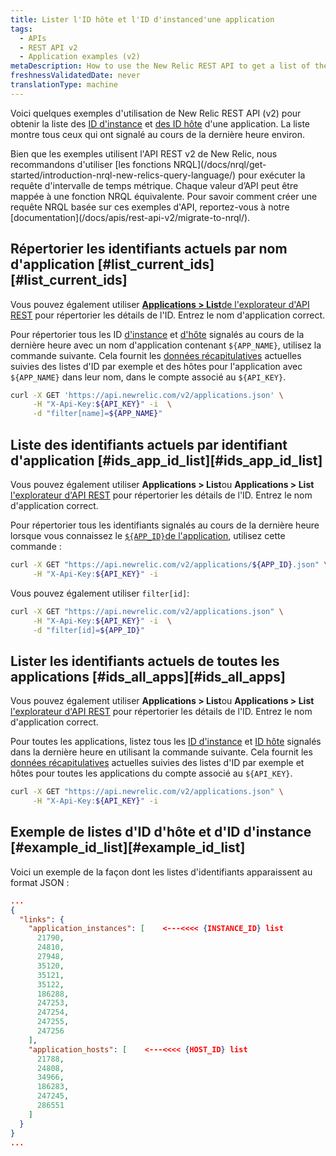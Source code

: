 ```yaml
---
title: Lister l'ID hôte et l'ID d'instanced'une application
tags:
  - APIs
  - REST API v2
  - Application examples (v2)
metaDescription: How to use the New Relic REST API to get a list of the instance and host IDs for an application.
freshnessValidatedDate: never
translationType: machine
---
```


Voici quelques exemples d&apos;utilisation de New Relic REST API (v2) pour obtenir la liste des [ID d&apos;instance](/docs/apis/rest-api-v2/requirements/listing-host-instance-application-server-ids#locating_instance_id) et [des ID hôte](/docs/apis/rest-api-v2/requirements/listing-host-instance-application-server-ids#locating_host_id) d&apos;une application. La liste montre tous ceux qui ont signalé au cours de la dernière heure environ.

<Callout variant="important">
  Bien que les exemples utilisent l&apos;API REST v2 de New Relic, nous recommandons d&apos;utiliser [les fonctions NRQL](/docs/nrql/get-started/introduction-nrql-new-relics-query-language/) pour exécuter la requête d&apos;intervalle de temps métrique. Chaque valeur d’API peut être mappée à une fonction NRQL équivalente. Pour savoir comment créer une requête NRQL basée sur ces exemples d&apos;API, reportez-vous à notre [documentation](/docs/apis/rest-api-v2/migrate-to-nrql/).
</Callout>

## Répertorier les identifiants actuels par nom d&apos;application [#list\_current\_ids][#list_current_ids]

Vous pouvez également utiliser [<DNT>**Applications &gt; List**</DNT>de l&apos;explorateur d&apos;API REST](/docs/apis/using-the-api-explorer) pour répertorier les détails de l&apos;ID. Entrez le nom d&apos;application correct.

Pour répertorier tous les ID [d&apos;instance](/docs/apis/rest-api-v2/requirements/listing-host-instance-application-server-ids#locating_instance_id) et [d&apos;hôte](/docs/apis/rest-api-v2/requirements/listing-host-instance-application-server-ids#locating_host_id) signalés au cours de la dernière heure avec un nom d&apos;application contenant `${APP_NAME}`, utilisez la commande suivante. Cela fournit les [données récapitulatives](/docs/apis/rest-api-v2/application-examples-v2/summary-data-examples-v2#app) actuelles suivies des listes d&apos;ID par exemple et des hôtes pour l&apos;application avec `${APP_NAME}` dans leur nom, dans le compte associé au `${API_KEY}`.

```bash
curl -X GET 'https://api.newrelic.com/v2/applications.json' \
     -H "X-Api-Key:${API_KEY}" -i  \
     -d "filter[name]=${APP_NAME}"
```

## Liste des identifiants actuels par identifiant d&apos;application [#ids\_app\_id\_list][#ids_app_id_list]

Vous pouvez également utiliser <DNT>**Applications &gt; List**</DNT>ou <DNT>**Applications &gt; List**</DNT> [l&apos;explorateur d&apos;API REST](/docs/apis/using-the-api-explorer) pour répertorier les détails de l&apos;ID. Entrez le nom d&apos;application correct.

Pour répertorier tous les identifiants signalés au cours de la dernière heure lorsque vous connaissez le [`${APP_ID}`de l&apos;application](/docs/apis/rest-api-v2/application-examples-v2/listing-your-app-id-metric-data-v2), utilisez cette commande :

```bash
curl -X GET "https://api.newrelic.com/v2/applications/${APP_ID}.json" \
     -H "X-Api-Key:${API_KEY}" -i
```

Vous pouvez également utiliser `filter[id]`:

```bash
curl -X GET "https://api.newrelic.com/v2/applications.json" \
     -H "X-Api-Key:${API_KEY}" -i  \
     -d "filter[id]=${APP_ID}"
```

## Lister les identifiants actuels de toutes les applications [#ids\_all\_apps][#ids_all_apps]

Vous pouvez également utiliser <DNT>**Applications &gt; List**</DNT>ou <DNT>**Applications &gt; List**</DNT> [l&apos;explorateur d&apos;API REST](/docs/apis/using-the-api-explorer) pour répertorier les détails de l&apos;ID. Entrez le nom d&apos;application correct.

Pour toutes les applications, listez tous les [ID d&apos;instance](/docs/apis/rest-api-v2/requirements/listing-host-instance-application-server-ids#locating_instance_id) et [ID hôte](/docs/apis/rest-api-v2/requirements/listing-host-instance-application-server-ids#locating_host_id) signalés dans la dernière heure en utilisant la commande suivante. Cela fournit les [données récapitulatives](/docs/apis/rest-api-v2/application-examples-v2/summary-data-examples-v2#app) actuelles suivies des listes d&apos;ID par exemple et hôtes pour toutes les applications du compte associé au `${API_KEY}`.

```bash
curl -X GET "https://api.newrelic.com/v2/applications.json" \
     -H "X-Api-Key:${API_KEY}" -i
```

## Exemple de listes d&apos;ID d&apos;hôte et d&apos;ID d&apos;instance [#example\_id\_list][#example_id_list]

Voici un exemple de la façon dont les listes d&apos;identifiants apparaissent au format JSON :

```json
...
{  
  "links": {
    "application_instances": [    <---<<<< {INSTANCE_ID} list
      21790,
      24810,
      27948,
      35120,
      35121,
      35122,
      186288,
      247253,
      247254,
      247255,
      247256
    ],
    "application_hosts": [    <---<<<< {HOST_ID} list
      21788,
      24808,
      34966,
      186283,
      247245,
      286551
    ]
  }
}
...
```